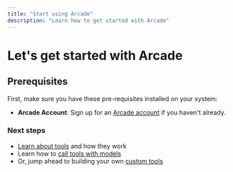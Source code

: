 ```yaml
---
title: "Start using Arcade"
description: "Learn how to get started with Arcade"
---
```



# Let's get started with Arcade

<GettingStarted />

## Prerequisites

First, make sure you have these pre-requisites installed on your system:

- **Arcade Account**: Sign up for an [Arcade account](https://account.arcade.dev/register?return_to=https%3A%2F%2Fapi.arcade.dev%2Fdashboard%2Fwelcome) if you haven't already.

<Prerequisites />

### Next steps

- [Learn about tools](tools-overview) and how they work
- Learn how to [call tools with models](use-tools/call-tools-with-models)
- Or, jump ahead to building your own [custom tools](build-tools/create-a-toolkit)
